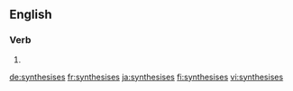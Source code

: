 ==English==

===Verb===
{{head|en|verb form}}

# {{en-third-person singular of|synthesise}}

[[de:synthesises]]
[[fr:synthesises]]
[[ja:synthesises]]
[[fi:synthesises]]
[[vi:synthesises]]